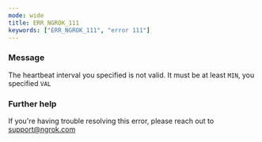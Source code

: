 ```yaml
---
mode: wide
title: ERR_NGROK_111
keywords: ["ERR_NGROK_111", "error 111"]
---
```



### Message

The heartbeat interval you specified is not valid.
It must be at least `MIN`, you specified `VAL`

<ErrorDetails />

### Further help

If you're having trouble resolving this error, please reach out to [support@ngrok.com](mailto:support@ngrok.com?subject=Help%20with%20ERR_NGROK_111)
